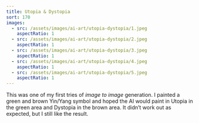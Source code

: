 ```yaml
---
title: Utopia & Dystopia
sort: 170
images:
  - src: /assets/images/ai-art/utopia-dystopia/1.jpeg
    aspectRatio: 1
  - src: /assets/images/ai-art/utopia-dystopia/2.jpeg
    aspectRatio: 1
  - src: /assets/images/ai-art/utopia-dystopia/3.jpeg
    aspectRatio: 1
  - src: /assets/images/ai-art/utopia-dystopia/4.jpeg
    aspectRatio: 1
  - src: /assets/images/ai-art/utopia-dystopia/5.jpeg
    aspectRatio: 1
---
```


This was one of my first tries of _image to image_ generation. I painted a green and brown Yin/Yang symbol and hoped the AI would paint in Utopia in the green area and Dystopia in the brown area. It didn’t work out as expected, but I still like the result.
